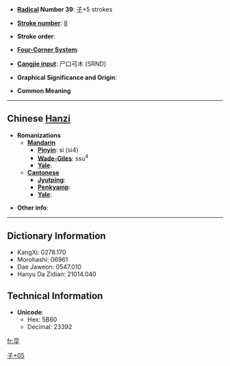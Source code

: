 * '''[[Wiktionary:Chinese radical index| Radical]] Number 39''': [[Wiktionary:Chinese radical index 子|子]]+5 strokes

* '''[[Wiktionary:Chinese total strokes index|Stroke number]]''': [[Wiktionary:Chinese total strokes index 8|8]]

* '''Stroke order''': 

* '''[[Wiktionary:Chinese four corner index|Four-Corner System]]''': 

* '''[[Wiktionary:Chinese Cangjie index|Cangjie input]]''': 尸口弓木 (SRND)

* '''Graphical Significance and Origin''': 

* '''Common Meaning'''

----

== Chinese [[Hanzi]] ==

* '''Romanizations'''
** '''[[Mandarin]]'''
*** '''[[Pinyin]]''': sì (si4)
*** '''[[Wade-Giles]]''': ssu<sup>4</sup>
*** '''[[Yale]]''': 
** '''[[Cantonese]]'''
*** '''[[Jyutping]]''':
*** '''[[Penkyamp]]''': 
*** '''[[Yale]]''': 

* '''Other info''': 

----

== Dictionary Information ==

* KangXi: 0278.170
* Morohashi: 06961
* Dae Jaweon: 0547.010
* Hanyu Da Zidian: 21014.040

== Technical Information ==

* '''Unicode''':
** Hex: 5B60
** Decimal: 23392

[[Category:CJKV Character articles lacking a common meaning|子+05]]

[[fr:孠]]